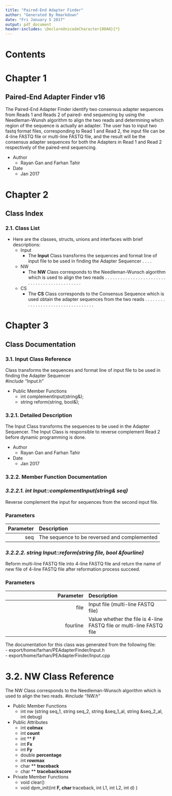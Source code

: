 ```yaml
---
title: "Paired-End Adapter Finder"
author: "Generated By Rmarkdown"
date: "Fri January 5 2017"
output: pdf_document
header-includes: \DeclareUnicodeCharacter{00A0}{*}
---
```

\newpage
\newpage

# Contents
\newpage

# Chapter 1
## Paired-End Adapter Finder v16  
  
The Paired-End Adapter Finder identify two consensus adapter sequences from Reads 1 and Reads 2 of paired-
end sequencing by using the Needleman-Wunsh algorithm to align the two reads and determining which region of
the sequence is actually an adapter. The user has to input two fastq format files, corresponding to Read 1 and Read 2, the input file can be 4-line FASTQ file or multi-line FASTQ file, and the result will be the consensus adapter sequences for both the Adapters in Read 1 and Read 2 respectively of the paired-end sequencing. 

- Author 
    - Rayan Gan and Farhan Tahir
    
- Date
    - Jan 2017
\newpage
\newpage

# Chapter 2
## Class Index

### 2.1. Class List  

- Here are the classes, structs, unions and interfaces with brief descriptions: 
    - Input
        - The __Input__ Class transforms the sequences and format line of input file to be used in finding the Adapter Sequencer . . . . 

    - NW
        - The __NW__ Class corresponds to the Needleman-Wunsch algorithm which is used to align the 
two reads . . . . . . . . . . . . . . . . . . . . . . . . . . . . . . . . . . . . . . . . . . . . . 

    - CS  
        - The __CS__ Class corresponds to the Consensus Sequence which is used obtain the adapter sequences from the two reads . . . . . . . . . . . . . . . . . . . . . . . . . . . . . . . . . . 
\newpage
\newpage

# Chapter 3
## Class Documentation  
### 3.1. Input Class Reference  
Class transforms the sequences and format line of input file to be used in finding the Adapter Sequencer    
_#include "Input.h"_

- Public Member Functions
    - int complementInput(string&);
    - string reform(string, bool&);  

### 3.2.1. Detailed Description  

The Input Class transforms the sequences to be used in the Adapter Sequencer.
The Input Class is responsible to reverse complement Read 2 before dynamic programming is done.  

- Author
    - Rayan Gan and Farhan Tahir  
- Date
    - Jan 2017

### 3.2.2. Member Function Documentation  
### _3.2.2.1. int Input::complementInput(string& seq)_  
Reverse complement the input for sequences from the second input file.  

### Parameters  
|Parameter | Description|
|---:|:---|
|seq | The sequence to be reversed and complemented|

\newpage

### _3.2.2.2. string Input::reform(string file, bool &fourline)_  
Reform multi-line FASTQ file into 4-line FASTQ file and return the name of new file of 4-line FASTQ file after reformation process succeed.    

### Parameters  
|Parameter | Description|
|---:|:---|
|file|Input file (multi-line FASTQ file)|
|fourline|Value whether the file is 4-line FASTQ file or multi-line FASTQ file|  

The documentation for this class was generated from the following file:  
- export/home/farhan/PEAdapterFinder/Input.h  
- export/home/farhan/PEAdapterFinder/Input.cpp  

\newpage

# 3.2. NW Class Reference  
The NW Class corresponds to the Needleman-Wunsch algorithm which is used to align the two reads.
_#include "NW.h"_  

- Public Member Functions
    - int nw (string seq_1, string seq_2, string &seq_1_al, string &seq_2_al, int debug)  
 

- Public Attributes  
    - int __colmax__
    - int __count__
    - int ** __F__
    - int __Fx__
    - int __Fy__
    - double __percentage__
    - int __rowmax__
    - char ** __traceback__
    - char ** __tracebackscore__


- Private Member Functions
    - void clear()
    - void dpm\_init(int **__F__, char **traceback, int L1, int L2, int d)
)


        
        
        
        
        

        
        
        